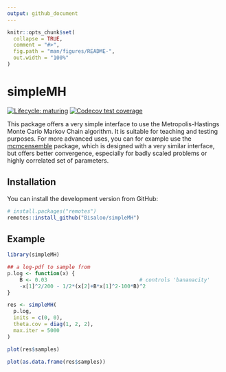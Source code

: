 ```yaml
---
output: github_document
---
```


<!-- README.md is generated from README.Rmd. Please edit that file -->

```r
knitr::opts_chunk$set(
  collapse = TRUE,
  comment = "#>",
  fig.path = "man/figures/README-",
  out.width = "100%"
)
```

# simpleMH

<!-- badges: start -->
[![Lifecycle: maturing](https://img.shields.io/badge/lifecycle-maturing-blue.svg)](https://www.tidyverse.org/lifecycle/#maturing)
[![Codecov test coverage](https://codecov.io/gh/Bisaloo/simpleMH/branch/main/graph/badge.svg)](https://codecov.io/gh/Bisaloo/simpleMH?branch=main)
<!-- badges: end -->

This package offers a very simple interface to use the Metropolis-Hastings Monte
Carlo Markov Chain algorithm. It is suitable for teaching and testing purposes.
For more advanced uses, you can for example use the
[mcmcensemble](https://bisaloo.github.io/mcmcensemble) package, which is 
designed with a very similar interface, but offers better convergence, 
especially for badly scaled problems or highly correlated set of parameters.

## Installation

You can install the development version from GitHub:

```r
# install.packages("remotes")
remotes::install_github("Bisaloo/simpleMH")
```


## Example

```r
library(simpleMH)

## a log-pdf to sample from
p.log <- function(x) {
    B <- 0.03                              # controls 'bananacity'
    -x[1]^2/200 - 1/2*(x[2]+B*x[1]^2-100*B)^2
}

res <- simpleMH(
  p.log,
  inits = c(0, 0),
  theta.cov = diag(1, 2, 2),
  max.iter = 5000
)
```

```r
plot(res$samples)
```

```r
plot(as.data.frame(res$samples))
```
